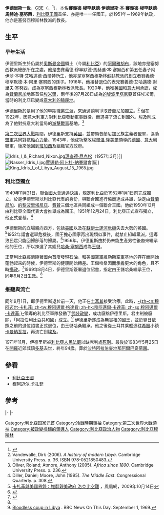 {{redirect2|伊德里斯一世|摩洛哥[[伊德里斯王朝|伊德里斯王朝]]國王|伊德里斯·本·阿卜杜拉}}
{{Infobox royalty
| name            =伊德里斯一世 
| title           =利比亞國王
| image           =King Idris I of Libya August 15, 1965.jpg
| reign=1951年12月24日－1969年9月1日<br/>（17年251天）
| dynasty=[[利比亞王國|塞努西王朝]]
| spouse={{le|法蒂瑪·謝里夫|Fatimah el-Sharif}}
| father          =穆罕默德·馬赫迪·塞努西
| mother          =阿伊莎·本特·艾哈邁德·西爾特
| birth_date   =1889年3月12日
| birth_place  ={{Flagicon|TUR|1844}} [[奧斯曼帝國|奧斯曼帝國]]{{le|贾格布|Jaghbub, Libya}}
| death_date   ={{Death date and age|1983|5|25|1889|3|13}}
| death_place  ={{flag|EGY|variant=1972}}[[開羅|開羅]]
| place of burial ={{SAU}}[[麥地那|麥地那]]{{le|阿尔巴奇|Al-Baqi'}}
|}}
'''伊德里斯一世'''，[[大英帝國勳章|GBE]]（{{lang-ar|إدريس الأول}}，{{bd|1889年|3月12日|1983年|5月25日|catIdx=I}}<ref name="royalark">{{Cite web |url=http://www.royalark.net/Libya/libya6.htm |title=The Sanussi Dynasty GENEALOGY |accessdate=2011-02-25 |archive-date=2018-12-26 |archive-url=https://web.archive.org/web/20181226051044/http://www.royalark.net/Libya/libya6.htm%20 |dead-url=no }}</ref>），本名'''賽義德·穆罕默德·伊德里斯·本·賽義德·穆罕默德·馬赫迪·塞努西'''，[[利比亞王國|利比亞王國]]首任、亦是唯一一任國王，於1951年－1969年執政，他亦是塞努西穆斯林教派的教長。

==生平==
===早年生活===
伊德里斯生於仍屬於[[奧斯曼帝國|奧斯曼帝國]]領土（今屬[[利比亞|利比亞]]）的[[阿爾雅胡布|阿爾雅胡布]]，該地亦是塞努西教派總部所在之處。他是由賽義德·穆罕默德·馬赫迪·本·塞努西和第五任妻子阿伊莎·本特·艾哈邁德·西爾特所生，他亦是塞努西穆斯林[[蘇非主義|蘇非]]教派的創立者賽義德·穆罕默德·本·阿里·塞努西的孫子。1916年，他接替退位的表兄賽義德·艾哈邁德·謝里夫·塞努西，成為塞努西穆斯林教派教長。1920年，他獲[[英國|英國]]和[[意大利|意大利]]承認，成為[[昔蘭尼加|昔蘭尼加]]地區首任[[埃米爾|埃米爾]]，兩年後的7月28日成為[[的黎波里塔尼亞|的黎波里塔尼亞]]首任埃米爾，當時的利比亞已變成[[義屬利比亞|意大利的殖民地]]。

伊德里斯於是用了他的早期職業生涯，來通過談判爭取昔蘭尼加獨立。<ref>Vandewalle, Dirk (2006). ''A history of modern Libya.'' Cambridge University Press. p. 36. ISBN 978-0521850483.</ref> 但在1922年，因意大利軍方對利比亞發動軍事戰役，而選擇了流亡到國外。[[埃及|埃及]]則成為了他對抗意大利當局的[[游擊戰|游擊戰事]]基地。<ref>Oliver, Roland; Atmore, Anthony (2005). ''Africa since 1800.'' Cambridge University Press. p. 236.</ref>

[[第二次世界大戰|第二次世界大戰]]期間，伊德里斯支持[[英國|英國]]，並帶領昔蘭尼加民族主義者盟軍，協助[[同盟國_(第二次世界大戰)|盟軍]]共同對抗[[軸心國|軸心力量]]。1943年，他成功擊敗[[埃爾溫·隆美爾|埃爾溫·隆美爾]]領導的[[德國|德國]]、[[意大利|意大利]]聯軍，後來他回到[[班加西|班加西]]及組織官方政府。

[[File:Idris_I_&_Richard_Nixon.jpg|thumb]][[理查德·尼克松|理查德·尼克松]]（1957年3月）]]
[[File:Nasser_Idris_I.jpg|thumb]][[賈邁勒·阿卜杜-納賽爾|賈邁勒·阿卜杜-納賽爾]]會面]]
[[File:King_Idris_I_of_Libya_August_15,_1965.jpg|thumb]]

===利比亞獨立===
1949年11月21日，[[聯合國大會|聯合國大會]]通過決議，規定利比亞於1952年1月1日前完成獨立。於是伊德里斯以利比亞代表的身份，與聯合國進行協商達成共識，決定由[[昔蘭尼加|昔蘭尼加]]、[[的黎波里塔尼亞|的黎波里塔尼亞]]、[[費贊|費贊]]三個地區共同組成一個聯合王國。他於1950年12月由利比亞全國代表大會推舉成為國王。1951年12月24日，利比亞正式宣布獨立，他正式登基。<ref>Diller, Daniel; Moore, John (1995). ''The Middle East''. Congressional Quarterly. p. 308.</ref>

伊德里斯的立場親向西方，包括[[美國|美國]]以及在[[第二次中東戰爭|蘇伊士運河危機]]失去大勢的英國。<ref>[http://news.ifeng.com/history/shijieshi/200910/1014_7182_1386997.shtml 卡扎菲與美國恩怨：推翻親美政府 洛克比空難] {{Wayback|url=http://news.ifeng.com/history/shijieshi/200910/1014_7182_1386997.shtml |date=20190610114135 }}，鳳凰網，2009年10月14日</ref>1952年議會選舉危機後，國王擔心國家再出現類似事件，就禁止組織黨派，這導致民眾只能回歸部落的歸屬。<ref>{{Cite book|title=利比亞部落問題的歷史考察|author=王金岩|publisher=社會科學文獻出版社|year=2018|isbn=978-7-5201-2544-4|location=北京|pages=91}}</ref>1956年，伊德里斯由於仍未能生產男性後裔來繼承他的王位，所以揀選了其姪兒[[哈桑·塞努西|哈桑·塞努西]]成為[[儲君|王儲]]。

正當利比亞經濟隨著國內首度發現[[石油|石油]]，和[[美國空軍|美國空軍]][[維勒斯空軍基地|維勒斯空軍基地]]的存在而開始蓬勃起來的時候，伊德里斯的健康開始轉差。王儲哈桑因而承擔更大的角色，且不時[[攝政|攝政]]。<ref>{{citation|title=A history of modern Libya|last=Vandewalle|first=Dirk J.|publisher=Cambridge University Press|year=2006|isbn=9780521850483|p=59}}</ref>1969年8月4日，伊德里斯簽署退位詔書，指定由王儲哈桑繼承王位，同年9月2日生效。<ref name="royalark"/>

===推翻與流亡===
同年9月1日，即伊德里斯退位前一天，他正在[[土耳其|土耳其]]接受治療。此時，[[穆阿迈尔·卡扎菲|-{zh-cn:穆阿迈尔·卡扎菲; zh-tw:穆阿邁爾·格達費; zh-hk:穆阿邁爾·卡達菲; zh-sg:穆阿邁爾·卡達菲;}-]]領導的利比亞軍隊發動了[[武裝政變|武裝政變]]，成功廢黜伊德里斯，君主制被廢除，「阿拉伯利比亞共和國」成立。<ref>[http://news.bbc.co.uk/onthisday/hi/dates/stories/september/1/newsid_3911000/3911587.stm Bloodless coup in Libya] {{Wayback|url=http://news.bbc.co.uk/onthisday/hi/dates/stories/september/1/newsid_3911000/3911587.stm |date=20110720121138 }}. BBC News On This Day. September 1, 1969.</ref> 伊德里斯遂成為無實權的國王，並於翌日依照之前的退位詔書正式退位，由王儲哈桑繼承。他之後從土耳其乘船逃往[[希臘|希臘]]小鎮[[卡曼納瓦拉|卡曼納瓦拉]]，再流亡到[[埃及|埃及]]。

1971年11月，伊德里斯被[[利比亞人民法庭|利比亞人民法庭]]以缺席判處[[死刑|死刑]]。最後於1983年5月25日在[[開羅|開羅]]近郊城鎮[[多基|多基]]去世，終年94歲。葬於[[沙特阿拉伯|沙特阿拉伯]][[麥地那|麥地那]][[阿爾巴奇墓園|阿爾巴奇墓園]]。

==參看==
* [[利比亞王國|利比亞王國]]
* [[穆阿迈尔·卡扎菲|穆阿迈尔·卡扎菲]]

==參考==
{{reflist}}
{{Commons category|Idris of Libya}}

{{s-start}}
{{s-hou|伊德里斯|1889年|3月12日|1983年|5月25日}}
{{s-reg|}}
{{s-new|rows=3|reason=新省份設立}}
{{s-ttl|title=[[昔蘭尼加埃米爾|昔蘭尼加埃米爾]]|years=1920年－1951年12月24日 }}
{{s-non|rows=2|reason=頭銜廢除|reason2=兩個省份合併成為[[利比亞王國|利比亞王國]]}}
|-
{{s-ttl|title=[[的黎波里塔尼亞埃米爾|的黎波里塔尼亞埃米爾]]|years=1922年7月28日－1951年12月24日}}
|-
{{s-ttl|title=[[利比亞王國|利比亞國王]]|years=1951年12月24日－1969年9月1日}}
{{s-non|reason=頭銜廢除|reason2=君主制被廢除}}
{{s-off}}
{{s-new|reason=利比亞獨立}}
{{s-ttl|title=[[利比亞|利比亞國家元首]]|years=1951年12月24日－1969年9月1日}}
{{s-aft|after=[[穆阿迈尔·卡扎菲|穆阿迈尔·卡扎菲]]}}
{{s-rel}}
{{s-bef|before=[[艾哈邁德·謝里夫·塞努西|艾哈邁德·謝里夫·塞努西]]}}
{{s-ttl|title=[[塞努西|塞努西穆斯林教派教長]]|years=1916年－1969年8月4日}}
{{s-aft|after=[[哈桑·塞努西|王儲哈桑]]}}
{{s-pre|}}
{{s-new|reason=利比亞革命}}
{{s-tul|title=[[利比亞|利比亞國王]]|years1969年9月1日－9月2日}}
{{s-aft|after=[[哈桑·塞努西|王儲哈桑]]}}
{{end}}
{{利比亚国家元首}}
{{冷戰相關人物}}
{{Authority control}}
{{DEFAULTSORT:Idris of Libya}}
[[Category:利比亞国家元首|Category:利比亞国家元首]]
[[Category:冷戰時期領袖|Category:冷戰時期領袖]]
[[Category:第二次世界大戰領袖|Category:第二次世界大戰領袖]]
[[Category:被政變推翻的領導人|Category:被政變推翻的領導人]]
[[Category:利比亞政治人物|Category:利比亞政治人物]]
[[Category:利比亞穆斯林|Category:利比亞穆斯林]]